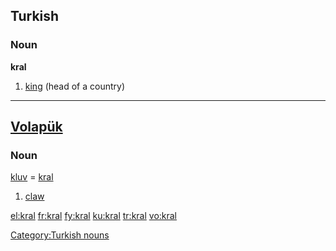 ==Turkish==

===Noun===
'''kral'''

# [[king]] (head of a country)

[[Category:Turkish nouns]]

----

==[[Volapük]]==

===Noun===
[[kluv]] = [[kral]]

# [[claw]]

[[el:kral]]
[[fr:kral]]
[[fy:kral]]
[[ku:kral]]
[[tr:kral]]
[[vo:kral]]